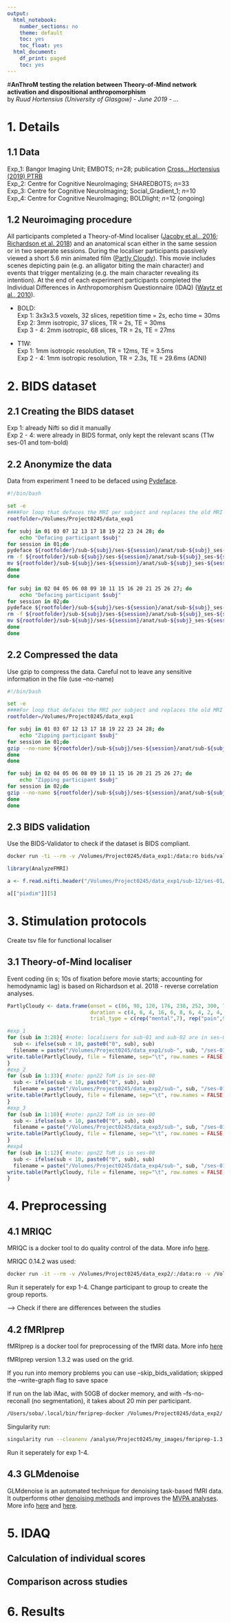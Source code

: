 ```yaml
---
output:
  html_notebook:
    number_sections: no
    theme: default
    toc: yes
    toc_float: yes
  html_document:
    df_print: paged
    toc: yes
---
```

#**AnThroM**
**testing the relation between Theory-of-Mind network activation and dispositional anthropomorphism**  
by *Ruud Hortensius (University of Glasgow) - June 2019 - ...*

# 1. Details {.tabset}

## 1.1 Data
  
 Exp_1: Bangor Imaging Unit; EMBOTS; *n*=28; publication [Cross...Hortensius (2019) PTRB](https://royalsocietypublishing.org/doi/10.1098/rstb.2018.0034)  
 Exp_2: Centre for Cognitive NeuroImaging; SHAREDBOTS; *n*=33  
 Exp_3: Centre for Cognitive NeuroImaging; Social_Gradient_1; *n*=10  
 Exp_4: Centre for Cognitive NeuroImaging; BOLDlight; *n*=12 (ongoing)  

## 1.2 Neuroimaging procedure
 
 All participants completed a Theory-of-Mind localiser ([Jacoby et al., 2016](https://www.sciencedirect.com/science/article/pii/S1053811915010472); [Richardson et al. 2018](https://www.nature.com/articles/s41467-018-03399-2)) and an anatomical scan either in the same session or in two seperate sessions. During the localiser participants passively viewed a short 5.6 min animated film ([Partly Cloudy](https://www.pixar.com/partly-cloudy#partly-cloudy-1)). This movie includes scenes depicting pain (e.g. an alligator biting the main character) and events that trigger mentalizing (e.g. the main character revealing its intention). At the end of each experiment participants completed the Individual Differences in Anthropomorphism Questionnaire (IDAQ) ([Waytz et al., 2010](https://journals.sagepub.com/doi/full/10.1177/1745691610369336)). 
 
- BOLD:  
 Exp 1: 3x3x3.5 voxels, 32 slices, repetition time = 2s, echo time = 30ms  
 Exp 2: 3mm isotropic, 37 slices, TR = 2s, TE = 30ms  
 Exp 3 - 4: 2mm isotropic, 68 slices, TR = 2s, TE = 27ms  
 
- T1W:  
 Exp 1: 1mm isotropic resolution, TR = 12ms, TE = 3.5ms  
 Exp 2 - 4: 1mm isotropic resolution, TR = 2.3s, TE = 29.6ms (ADNI)  

# 2. BIDS dataset {.tabset}

## 2.1 Creating the BIDS dataset

Exp 1: already Nifti so did it manually  
Exp 2 - 4: were already in BIDS format, only kept the relevant scans (T1w ses-01 and tom-bold)

## 2.2 Anonymize the data
Data from experiment 1 need to be defaced using [Pydeface](https://github.com/poldracklab/pydeface).

```bash
#!/bin/bash

set -e 
####For loop that defaces the MRI per subject and replaces the old MRI with the new defaced MRI
rootfolder=/Volumes/Project0245/data_exp1

for subj in 01 03 07 12 13 17 18 19 22 23 24 28; do
	echo "Defacing participant $subj"
for session in 01;do
pydeface ${rootfolder}/sub-${subj}/ses-${session}/anat/sub-${subj}_ses-${session}_T1w.nii
rm -f ${rootfolder}/sub-${subj}/ses-${session}/anat/sub-${subj}_ses-${session}_T1w.nii
mv ${rootfolder}/sub-${subj}/ses-${session}/anat/sub-${subj}_ses-${session}_T1w_defaced.nii ${rootfolder}/sub-${subj}/ses-${session}/anat/sub-${subj}_ses-${session}_T1w.nii 
done
done

for subj in 02 04 05 06 08 09 10 11 15 16 20 21 25 26 27; do
	echo "Defacing participant $subj"
for session in 02;do
pydeface ${rootfolder}/sub-${subj}/ses-${session}/anat/sub-${subj}_ses-${session}_T1w.nii
rm -f ${rootfolder}/sub-${subj}/ses-${session}/anat/sub-${subj}_ses-${session}_T1w.nii
mv ${rootfolder}/sub-${subj}/ses-${session}/anat/sub-${subj}_ses-${session}_T1w_defaced.nii ${rootfolder}/sub-${subj}/ses-${session}/anat/sub-${subj}_ses-${session}_T1w.nii 
done
done
```

## 2.2 Compressed the data
Use gzip to compress the data. Careful not to leave any sensitive information in the file (use --no-name)

```bash
#!/bin/bash

set -e 
####For loop that defaces the MRI per subject and replaces the old MRI with the new defaced MRI
rootfolder=/Volumes/Project0245/data_exp1

for subj in 01 03 07 12 13 17 18 19 22 23 24 28; do
	echo "Zipping participant $subj"
for session in 01;do
gzip --no-name ${rootfolder}/sub-${subj}/ses-${session}/anat/sub-${subj}_ses-${session}_T1w.nii
done
done

for subj in 02 04 05 06 08 09 10 11 15 16 20 21 25 26 27; do
	echo "Zipping participant $subj"
for session in 02;do
gzip --no-name ${rootfolder}/sub-${subj}/ses-${session}/anat/sub-${subj}_ses-${session}_T1w.nii
done
done
```

## 2.3 BIDS validation

Use the BIDS-Validator to check if the dataset is BIDS compliant.

```bash
docker run -ti --rm -v /Volumes/Project0245/data_exp1:/data:ro bids/validator /data
```


```r
library(AnalyzeFMRI)

a <- f.read.nifti.header("/Volumes/Project0245/data_exp1/sub-12/ses-01/func/sub-12_ses-01_task-tom_bold.nii")

a[["pixdim"]][5]
```


# 3. Stimulation protocols {.tabset}

Create tsv file for functional localiser

## 3.1 Theory-of-Mind localiser
Event coding (in s; 10s of fixation before movie starts; accounting for hemodynamic lag) is based on Richardson et al. 2018 - reverse correlation analyses. 
```r
PartlyCloudy <- data.frame(onset = c(86, 98, 120, 176, 238, 252, 300, 70, 92, 106, 136, 194, 210, 228, 262, 312), #create the events (same for every sub)
                           duration = c(4, 6, 4, 16, 6, 8, 6, 4, 2, 4, 10, 4, 12, 6, 6, 4),
                           trial_type = c(rep("mental",7), rep("pain",9)))

#exp_1
for (sub in 3:28){ #note: localisers for sub-01 and sub-02 are in ses-02
  sub <- ifelse(sub < 10, paste0("0", sub), sub)
  filename = paste("/Volumes/Project0245/data_exp1/sub-", sub, "/ses-01/func/sub-", sub, "_ses-01_task-tom_events.tsv", sep ="")
write.table(PartlyCloudy, file = filename, sep="\t", row.names = FALSE, quote = FALSE)
}
#exp_2
for (sub in 1:33){ #note: ppn22 ToM is in ses-00
  sub <- ifelse(sub < 10, paste0("0", sub), sub)
  filename = paste("/Volumes/Project0245/data_exp2/sub-", sub, "/ses-01/func/sub-", sub, "_ses-01_task-tom_events.tsv", sep ="")
write.table(PartlyCloudy, file = filename, sep="\t", row.names = FALSE, quote = FALSE)
}
#exp_3
for (sub in 1:10){ #note: ppn22 ToM is in ses-00
  sub <- ifelse(sub < 10, paste0("0", sub), sub)
  filename = paste("/Volumes/Project0245/data_exp3/sub-", sub, "/ses-01/func/sub-", sub, "_ses-01_task-tom_events.tsv", sep ="")
write.table(PartlyCloudy, file = filename, sep="\t", row.names = FALSE, quote = FALSE)
}
#exp4
for (sub in 1:12){ #note: ppn22 ToM is in ses-00
  sub <- ifelse(sub < 10, paste0("0", sub), sub)
  filename = paste("/Volumes/Project0245/data_exp4/sub-", sub, "/ses-01/func/sub-", sub, "_ses-01_task-tom_events.tsv", sep ="")
write.table(PartlyCloudy, file = filename, sep="\t", row.names = FALSE, quote = FALSE)
}
```

# 4. Preprocessing {.tabset}

## 4.1 MRIQC 
MRIQC is a docker tool to do quality control of the data. More info [here](https://poldracklab.github.io/mriqc/).

MRIQC 0.14.2 was used:

```bash
docker run -it --rm -v /Volumes/Project0245/data_exp2/:/data:ro -v /Volumes/Project0245/data_exp2/derivatives/mriqc:/out poldracklab/mriqc:latest /data /out participant --participant-label 01 02 03 04 05 06 07 08 09 10 11 12 13 14 15 16 17 18 19 20 21 22 23 24 25 26 27 28 29 30 31 32 33 -m T1w bold --ica --fft-spikes-detector
```

Run it seperately for exp 1-4. Change participant to group to create the group reports.

--> Check if there are differences between the studies

## 4.2 fMRIprep 
fMRIprep is a docker tool for preprocessing of the fMRI data. More info [here](https://fmriprep.readthedocs.io/en/stable/#)

fMRIprep version 1.3.2 was used on the grid.

If you run into memory problems you can use --skip_bids_validation; skipped the --write-graph flag to save space

If run on the lab iMac, with 50GB of docker memory, and with --fs-no-reconall (no segmentation), it takes about 20 min per participant.

```bash
/Users/soba/.local/bin/fmriprep-docker /Volumes/Project0245/data_exp2/ /Volumes/Project0245/data_exp2/derivatives participant --participant-label 01 02 03 04 05 06 07 08 09 10 --fs-license-file /Users/soba/license.txt --fs-no-reconall --skip_bids_validation --use-syn-sdc --use-aroma
```

Singularity run:

```bash
singularity run --cleanenv /analyse/Project0245/my_images/fmriprep-1.3.2.simg /Volumes/Project0245/data_exp2/ //Volumes/Project0245/data_exp2/derivatives participant --participant-label sub-01 sub-02 sub-03 sub-04 sub-05 --fs-license-file /analyse/Project0245/my_images/license.txt --skip_bids_validation --fs-no-reconall --use-syn-sdc --use-aroma
```

Run it seperately for exp 1-4.

## 4.3 GLMdenoise 

GLMdenoise is an automated technique for denoising task-based fMRI data. It outperforms other [denoising methods](https://www.frontiersin.org/articles/10.3389/fnins.2013.00247/full) and improves the [MVPA analyses](https://www.sciencedirect.com/science/article/pii/S1053811918307626). More info [here](https://github.com/kendrickkay/GLMdenoise) and [here](https://github.com/Charestlab/pyGLMdenoise).

# 5. IDAQ {.tabset}

## Calculation of individual scores

## Comparison across studies

# 6. Results {.tabset}